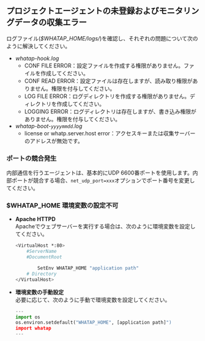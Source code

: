 ## プロジェクトエージェントの未登録およびモニタリングデータの収集エラー

ログファイル(_$WHATAP_HOME/logs/_)を確認し、それぞれの問題について次のように解決してください。

- *whatap-hook.log*
  - CONF FILE ERROR：設定ファイルを作成する権限がありません。ファイルを作成してください。
  - CONF READ ERROR：設定ファイルは存在しますが、読み取り権限がありません。権限を付与してください。
  - LOG FILE ERROR：ログディレクトリを作成する権限がありません。ディレクトリを作成してください。
  - LOGGING ERROR：ログディレクトリは存在しますが、書き込み権限がありません。権限を付与してください。
- *whatap-boot-`yyyymmdd`.log*
  - license or whatp.server.host error：アクセスキーまたは収集サーバーのアドレスが無効です。

### ポートの競合発生

内部通信を行うエージェントは、基本的にUDP 6600番ポートを使用します。内部ポートが競合する場合、`net_udp_port=xxx`オプションでポート番号を変更してください。

### $WHATAP_HOME 環境変数の設定不可

- **Apache HTTPD**\
    Apacheでウェブサーバーを実行する場合は、次のように環境変数を設定してください。

  ```bash title=SH
  <VirtualHost *:80>
      #ServerName
      #DocumentRoot

          SetEnv WHATAP_HOME "application path"
      # Directory
  </VirtualHost>
  ```
- **環境変数の手動設定**\
    必要に応じて、次のように手動で環境変数を設定してください。

  ```python title=Python
  ---
  import os
  os.environ.setdefault("WHATAP_HOME", [application path]")
  import whatap
  ---
  ```
